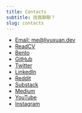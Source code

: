 ```yaml
---
title: Contacts
subtitle: 找我聊聊？
slug: contacts
---
```


- [Email: me@liyuxuan.dev](mailto:me@liyuxuan.dev)
- [ReadCV](https://read.cv/liyuxuan)
- [Bento](https://bento.me/liyuxuan)
- [GitHub](https://www.github.com/xmliszt)
- [Twitter](https://www.twitter.com/xmliszt)
- [LinkedIn](https://www.linkedin.com/in/li-yuxuan/)
- [Reddit](https://reddit.com/user/bubbling-fish)
- [Substack](https://liyuxuan.substack.com/)
- [Medium](https://medium.com/@xmliszt)
- [YouTube](https://youtube.com/@bbfishstudio8837)
- [Instagram](https://instagram.com/xmliszt)
